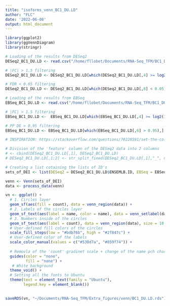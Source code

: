 ```yaml
---
title: "isoforms_venn_BC1_DU.LD"
author: "FLC"
date: '2022-06-08'
output: html_document
---
```

```r
library(ggplot2)
library(ggVennDiagram)
library(stringr)
```



```r
# Loading of the results from DESeq2
DESeq2_BC1_DU.LD <- read.csv("/home/fllobet/Documents/RNA-Seq_TFM/BC1_DU.LD/ISOFORMS/BC1_DU.iF.LD.SF.Results_a_0.05.csv", sep = ";")

# |FC| > 1.5 filtering
DESeq2_BC1_DU.LD <- DESeq2_BC1_DU.LD[which(DESeq2_BC1_DU.LD[,4] >= log2(1.5) | DESeq2_BC1_DU.LD[,4] <= -log2(1.5)),]

# FDR < 0.05 filtering 
DESeq2_BC1_DU.LD <- DESeq2_BC1_DU.LD[which(DESeq2_BC1_DU.LD[,8] < 0.05),]

# Loading of the results from EBSeq
EBSeq_BC1_DU.LD <- read.csv("/home/fllobet/Documents/RNA-Seq_TFM/BC1_DU.LD/ISOFORMS/EBSeq/BC1_DU.iF.LD_EBrb.Results.csv", sep = ";")

# |FC| > 1.5 filtering
EBSeq_BC1_DU.LD <-  EBSeq_BC1_DU.LD[which(EBSeq_BC1_DU.LD[,4] >= log2(1.5) | EBSeq_BC1_DU.LD[,4] <= -log2(1.5)),]

# PP DE > 0.95 filtering 
EBSeq_BC1_DU.LD <- EBSeq_BC1_DU.LD[which(EBSeq_BC1_DU.LD[,6] > 0.95),]
```

```r
# INSPIRATION: https://stackoverflow.com/questions/70228591/set-the-color-of-categories-in-venn-diagram-in-r

# Division of the 'feature' column of the DESeq2 data into 2 columns 
# <- cbind(DESeq2_BC1_DU.LD[,1], DESeq2_BC1_DU.LD)
# DESeq2_BC1_DU.LD[,1:2] <- str_split_fixed(DESeq2_BC1_DU.LD[,1],"_", n = 2) 

# Creating a list cotaining the lists of ID's
sets_of_DEI <- list(DESeq2 = DESeq2_BC1_DU.LD$ENSEMLB.ID, EBSeq = EBSeq_BC1_DU.LD$ENSEMBL.ID)

venn <- Venn(sets_of_DEI)
data <- process_data(venn)

vn <- ggplot() + 
  # 1. Circles layer
  geom_sf(aes(fill = count), data = venn_region(data)) +
  # 2. Labels of the circles layer
  geom_sf_text(aes(label = name, color = name), data = venn_setlabel(data), fontface = "bold", size = 6, nudge_y = 0.4) +
  # 3. Numbers inside of the circles
  geom_sf_text(aes(label = count), data = venn_region(data), size = 10, fontface = "bold", color = "#FFFFFF") +
  # User-defined fill colors of the circles
  scale_fill_steps(low = "#bdb76b", high = "#2f847c") +
  # User-defined color of the labels
  scale_color_manual(values = c("#538d7a", "#859f74")) + 
  
  # Removla of the 'count' gradinet scale + change of the name pch character
  guides(color = "none",
         fill = "none") +
   # White background
  theme_void() + 
  # Setting all the fonts to Ubuntu
  theme(text = element_text(family = "Ubuntu"),
        legend.key = element_blank()) 
 

saveRDS(vn, "~/Documents/RNA-Seq_TFM/Extra_figures/venn/BC1_DU.LD.rds")
```

